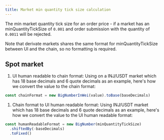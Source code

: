 ```yaml
---
title: Market min quantity tick size calculation
---
```


The min market quantity tick size for an order price - if a market has an minQuantityTickSize of `0.001` and order submission with the quantity of `0.0011` will be rejected.

Note that derivate markets shares the same format for minQuantityTickSize between UI and the chain, so no formatting is required.

## Spot market

1.  UI human readable to chain format:
    Using on a INJ/USDT market which has 18 base decimals and 6 quote decimals as an example, here's how we convert the value to the chain format:

```js
const chainFormat = new BigNumberInWei(value).toBase(baseDecimals)
```

1. Chain format to UI human readable format:
   Using INJ/USDT market which has 18 base decimals and 6 quote decimals as an example, here's how we convert the value to the UI human readable format:

```js
const humanReadableFormat = new BigNumber(minQuantityTickSize)
  .shiftedBy(-baseDecimals)
  .toFixed()
```

